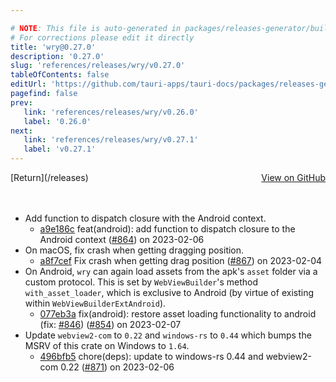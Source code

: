 ```yaml
---

# NOTE: This file is auto-generated in packages/releases-generator/build.ts
# For corrections please edit it directly
title: 'wry@0.27.0'
description: '0.27.0'
slug: 'references/releases/wry/v0.27.0'
tableOfContents: false
editUrl: 'https://github.com/tauri-apps/tauri-docs/packages/releases-generator/build.ts'
pagefind: false
prev:
   link: 'references/releases/wry/v0.26.0'
   label: '0.26.0'
next:
   link: 'references/releases/wry/v0.27.1'
   label: 'v0.27.1'
---
```


<div style="margin-bottom:3rem; display: flex; justify-content: space-between; align-items: center"><span>[Return](/releases)</span><span><a href="https://github.com/tauri-apps/wry/releases/tag/wry-v0.27.0">View on GitHub</a></span></div>

- Add function to dispatch closure with the Android context.
  - [a9e186c](https://github.com/tauri-apps/wry/commit/a9e186cab4456d7ac2c265e61e71b345f7d269c4) feat(android): add function to dispatch closure to the Android context ([#864](https://github.com/tauri-apps/wry/pull/864)) on 2023-02-06
- On macOS, fix crash when getting dragging position.
  - [a8f7cef](https://github.com/tauri-apps/wry/commit/a8f7cefaac72d3e9fd2f8901f790a777d9888357) Fix crash when getting drag position ([#867](https://github.com/tauri-apps/wry/pull/867)) on 2023-02-04
- On Android, `wry` can again load assets from the apk&#39;s `asset` folder via a custom protocol. This is set by `WebViewBuilder`&#39;s method `with_asset_loader`, which is exclusive to Android (by virtue of existing within `WebViewBuilderExtAndroid`).
  - [077eb3a](https://github.com/tauri-apps/wry/commit/077eb3a7ca520d07e73f899da60ce23eef941e6f) fix(android): restore asset loading functionality to android (fix: [#846](https://github.com/tauri-apps/wry/pull/846)) ([#854](https://github.com/tauri-apps/wry/pull/854)) on 2023-02-07
- Update `webview2-com` to `0.22` and `windows-rs` to `0.44` which bumps the MSRV of this crate on Windows to `1.64`.
  - [496bfb5](https://github.com/tauri-apps/wry/commit/496bfb5c7be55e9c2bb674e241f9d7d2620e2acd) chore(deps): update to windows-rs 0.44 and webview2-com 0.22 ([#871](https://github.com/tauri-apps/wry/pull/871)) on 2023-02-06

